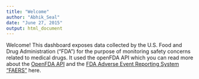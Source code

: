 ```yaml
---
title: "Welcome"
author: "Abhik_Seal"
date: "June 27, 2015"
output: html_document
---
```


Welcome! This dashboard exposes data collected by the U.S. Food and Drug Administration ("FDA") for the purpose of monitoring safety concerns related to medical drugs. It used the openFDA API which you can read more about the  <a href="https://open.fda.gov/">OpenFDA API</a> and the <a href="http://www.fda.gov/Drugs/GuidanceComplianceRegulatoryInformation/Surveillance/AdverseDrugEffects/">FDA Adverse Event Reporting System "FAERS"</a> here.
